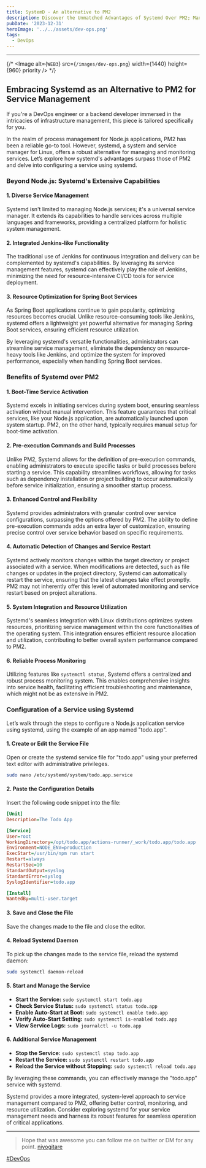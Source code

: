 ```yaml
---
title: SystemD - An alternative to PM2
description: Discover the Unmatched Advantages of Systemd Over PM2; Maximizing Service Management Potential with Comprehensive Benefits and Detailed Configuration!
pubDate: '2023-12-31'
heroImage: '../../assets/dev-ops.png'
tags:
  - DevOps
---
```


---

{/* <Image
  alt={`WEB3`}
  src={`/images/dev-ops.png`}
  width={1440}
  height={960}
  priority
/> */}


## Embracing Systemd as an Alternative to PM2 for Service Management

If you're a DevOps engineer or a backend developer immersed in the intricacies of infrastructure management, this piece is tailored specifically for you.

In the realm of process management for Node.js applications, PM2 has been a reliable go-to tool. However, systemd, a system and service manager for Linux, offers a robust alternative for managing and monitoring services. Let’s explore how systemd's advantages surpass those of PM2 and delve into configuring a service using systemd.


### Beyond Node.js: Systemd's Extensive Capabilities

#### 1. **Diverse Service Management**
Systemd isn't limited to managing Node.js services; it's a universal service manager. It extends its capabilities to handle services across multiple languages and frameworks, providing a centralized platform for holistic system management.

#### 2. **Integrated Jenkins-like Functionality**
The traditional use of Jenkins for continuous integration and delivery can be complemented by systemd's capabilities. By leveraging its service management features, systemd can effectively play the role of Jenkins, minimizing the need for resource-intensive CI/CD tools for service deployment.

#### 3. **Resource Optimization for Spring Boot Services**
As Spring Boot applications continue to gain popularity, optimizing resources becomes crucial. Unlike resource-consuming tools like Jenkins, systemd offers a lightweight yet powerful alternative for managing Spring Boot services, ensuring efficient resource utilization.

By leveraging systemd's versatile functionalities, administrators can streamline service management, eliminate the dependency on resource-heavy tools like Jenkins, and optimize the system for improved performance, especially when handling Spring Boot services.

### Benefits of Systemd over PM2

#### 1. **Boot-Time Service Activation**
Systemd excels in initiating services during system boot, ensuring seamless activation without manual intervention. This feature guarantees that critical services, like your Node.js application, are automatically launched upon system startup. PM2, on the other hand, typically requires manual setup for boot-time activation.

#### 2. **Pre-execution Commands and Build Processes**
Unlike PM2, Systemd allows for the definition of pre-execution commands, enabling administrators to execute specific tasks or build processes before starting a service. This capability streamlines workflows, allowing for tasks such as dependency installation or project building to occur automatically before service initialization, ensuring a smoother startup process.

#### 3. **Enhanced Control and Flexibility**
Systemd provides administrators with granular control over service configurations, surpassing the options offered by PM2. The ability to define pre-execution commands adds an extra layer of customization, ensuring precise control over service behavior based on specific requirements.

#### 4. **Automatic Detection of Changes and Service Restart**
Systemd actively monitors changes within the target directory or project associated with a service. When modifications are detected, such as file changes or updates in the project directory, Systemd can automatically restart the service, ensuring that the latest changes take effect promptly. PM2 may not inherently offer this level of automated monitoring and service restart based on project alterations.

#### 5. **System Integration and Resource Utilization**
Systemd's seamless integration with Linux distributions optimizes system resources, prioritizing service management within the core functionalities of the operating system. This integration ensures efficient resource allocation and utilization, contributing to better overall system performance compared to PM2.

#### 6. **Reliable Process Monitoring**
Utilizing features like `systemctl status`, Systemd offers a centralized and robust process monitoring system. This enables comprehensive insights into service health, facilitating efficient troubleshooting and maintenance, which might not be as extensive in PM2.

### Configuration of a Service using Systemd

Let’s walk through the steps to configure a Node.js application service using systemd, using the example of an app named "todo.app".

#### 1. **Create or Edit the Service File**
Open or create the systemd service file for "todo.app" using your preferred text editor with administrative privileges. 

```bash
sudo nano /etc/systemd/system/todo.app.service
```

#### 2. **Paste the Configuration Details**
Insert the following code snippet into the file:

```ini
[Unit]
Description=The Todo App

[Service]
User=root
WorkingDirectory=/opt/todo.app/actions-runner/_work/todo.app/todo.app 
Environment=NODE_ENV=production
ExecStart=/usr/bin/npm run start
Restart=always
RestartSec=10
StandardOutput=syslog
StandardError=syslog
SyslogIdentifier=todo.app

[Install]
WantedBy=multi-user.target
```

#### 3. **Save and Close the File**
Save the changes made to the file and close the editor.

#### 4. **Reload Systemd Daemon**
To pick up the changes made to the service file, reload the systemd daemon:

```bash
sudo systemctl daemon-reload
```

#### 5. **Start and Manage the Service**
- **Start the Service:** `sudo systemctl start todo.app`
- **Check Service Status:** `sudo systemctl status todo.app`
- **Enable Auto-Start at Boot:** `sudo systemctl enable todo.app`
- **Verify Auto-Start Setting:** `sudo systemctl is-enabled todo.app`
- **View Service Logs:** `sudo journalctl -u todo.app`

#### 6. **Additional Service Management**
- **Stop the Service:** `sudo systemctl stop todo.app`
- **Restart the Service:** `sudo systemctl restart todo.app`
- **Reload the Service without Stopping:** `sudo systemctl reload todo.app`

By leveraging these commands, you can effectively manage the "todo.app" service with systemd.

Systemd provides a more integrated, system-level approach to service management compared to PM2, offering better control, monitoring, and resource utilization. Consider exploring systemd for your service management needs and harness its robust features for seamless operation of critical applications.

---

> Hope that was awesome you can follow me on twitter or DM for any point. [niyogitare](https://twitter.com/niyogitare)

[#DevOps]()

#